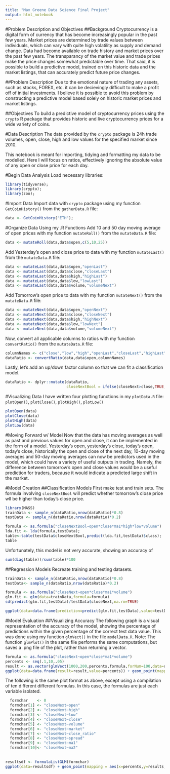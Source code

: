 ```yaml
---
title: "Max Greene Data Science Final Project"
output: html_notebook
---
```


#Problem Description and Objectives
##Background
Cryptocurrency is a digital form of currency that has become increasingly popular in the past few years. Market prices are determined by trade values between individuals, which can vary with quite high volatility as supply and demand change. Data had become available on trade history and market prices over the past few years. The transparancy of the market value and trade prices make the price changes somewhat predictable over time. That said, it is possible to build a predictive model, trained on this historic data and the market listings, that can accurately predict future price changes.

##Problem Description
Due to the emotional nature of trading any assets, such as stocks, FOREX, etc. it can be decievingly difficult to make a profit off of initial investments. I believe it is possible to avoid this problem by constructing a predictive model based solely on historic market prices and market listings.

##Objectives
To build a predictive model of cryptocurrency prices using the `crypto` R package that provides historic and live cryptocurrency prices for a wide variety of coins.

#Data Description
The data provided by the `crypto` package is 24h trade volumes, open, close, high and low values for the specified market since 2010.

This notebook is meant for importing, tidying and formatting my data to be modelled. Here I will focus on ratios, effectively ignoring the absolute value of any open or close price for each day.

#Begin Data Analysis
Load necessary libraries:
```r
library(tidyverse);
library(crypto);
library(zoo);
```

#Import Data
Import data with `crypto` package using my function `GetCoinHistory()` from the `gatherData.R` file:
```r
data <- GetCoinHistory("ETH");
```

#Organize Data Using my .R Functions
Add 10 and 50 day moving average of open prices with my function `mutateRoll()` from the `mutateData.R` file:
```r
data <- mutateRoll(data,data$open,c(5,10,25))
```

Add Yesterday's open and close price to data with my function `mutateLast()` from the `mutateData.R` file:
```r
data <- mutateLast(data,data$open,"openLast")
data <- mutateLast(data,data$close,"closeLast")
data <- mutateLast(data,data$high,"highLast")
data <- mutateLast(data,data$low,"lowLast")
data <- mutateLast(data,data$volume,"volumeNext")
```

Add Tomorrow's open price to data with my function `mutateNext()` from the `mutateData.R` file:
```r
data <- mutateNext(data,data$open,"openNext")
data <- mutateNext(data,data$close,"closeNext")
data <- mutateNext(data,data$high,"highNext")
data <- mutateNext(data,data$low,"lowNext")
data <- mutateNext(data,data$volume,"volumeNext")
```

Now, convert all applicable columns to ratios with my function `convertRatio()` from the `mutateData.R` file:
```r
columnNames <- c("close","low","high","openLast","closeLast","highLast","lowLast","openNext","closeNext","highNext","lowNext","ma1","ma2","ma3")
dataRatio <- convertRatio(data,data$open,columnNames)
```

Lastly, let's add an up/down factor column so that we can fit a classification model.
```r
dataRatio <- dplyr::mutate(dataRatio,
                           closeNextBool = ifelse(closeNext>close,TRUE,FALSE))
```

#Visualizing Data
I have written four plotting functions in my `plotData.R` file:
`plotOpen()`, `plotClose()`, `plotHigh()`, `plotLow()`
```r
plotOpen(data)
plotClose(data)
plotHigh(data)
plotLow(data)
```

#Moving Forward w/ Model
Now that the data has moving averages as well as past and previous values for open and close, it can be implemented in the form of a model. 
Yesterday's open, yesterday's close, today's open, today's close, historically the open and close of the next day, 10-day moving averages and 50-day moving averages can now be predictors used in the model, which could have a variety of useful outputs in trading. Namely, the difference between tomorrow's open and close values would be a useful prediction for traders, because it would indicate a predicted large shift in the market.

#Model Creation
##Classification Models
First make test and train sets.
The formula involving `closeNextBool` will predict whether tomorrow's close price wll be higher than today's close price.
```r
library(MASS)
trainData <- sample_n(dataRatio,nrow(dataRatio)*0.8)
testData <- sample_n(dataRatio,nrow(dataRatio)*0.2)

formula <- as.formula("closeNextBool~open*close*ma1*high*low*volume")
lda.fit <- lda(formula,testData);
table<-table(testData$closeNextBool,predict(lda.fit,testData)$class);
table
```
Unfortunately, this model is not very accurate, showing an accuracy of
```r
sum(diag(table))/sum(table)*100
```

##Regression Models
Recreate training and testing datasets.
```r
trainData <- sample_n(dataRatio,nrow(dataRatio)*0.8)
testData<- sample_n(dataRatio,nrow(dataRatio)*0.2)

formula <- as.formula("closeNext~open*close*ma1*volume")
glm.fit <- glm(data=trainData,formula=formula)
sd(predict(glm.fit,testData)/testData$closeNext,na.rm=TRUE)

ggplot(data=data.frame(prediction=predict(glm.fit,testData),value=testData$closeNext)) + geom_point(mapping = aes(x=value,y=prediction))
```

#Model Evaluation
##Visualizing Accuracy
The following graph is a visual representation of the accuracy of the model, showing the percentage of predictions within the given percentage of the correct test data value. This was done using my function `glmVect()` in the file `modelData.R`. Note: The function `glmPlot()` in the same file performs the same computations, but saves a .png file of the plot, rather than returning a vector.
```r
formula <- as.formula("closeNext~open*close*ma1*volume")
percents <- seq(.1,10,.05)
result <- as.vector(glmVect(1000,200,percents,formula,forNum=100,data=dataRatio))
ggplot(data=data.frame(result=result,value=percents)) + geom_point(mapping = aes(x=value,y=result))
```

The following is the same plot format as above, except using a compilation of ten different different formulas. In this case, the formulas are just each variable isolated.
```r
  formchar    <- 0
  formchar[1] <- "closeNext~open"
  formchar[2] <- "closeNext~high"
  formchar[3] <- "closeNext~low"
  formchar[4] <- "closeNext~close"
  formchar[5] <- "closeNext~volume"
  formchar[6] <- "closeNext~market"
  formchar[7] <- "closeNext~close_ratio"
  formchar[8] <- "closeNext~spread"
  formchar[9] <- "closeNext~ma1"
  formchar[10]<- "closeNext~ma2"
  
  
resultsdf <- formulaListGLM(formchar)
ggplot(data=resultsdf) + geom_point(mapping = aes(x=percents,y=results,color=formula))
```
